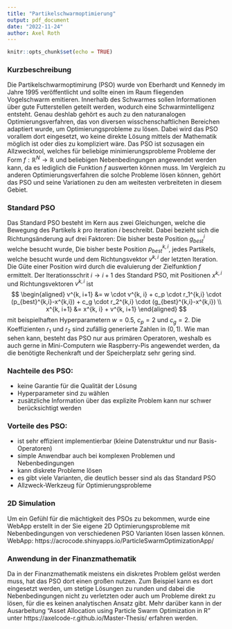 ```yaml
---
title: "Partikelschwarmoptimierung"
output: pdf_document
date: "2022-11-24"
author: Axel Roth
---
```


```r
knitr::opts_chunk$set(echo = TRUE)
```

### Kurzbeschreibung

Die Partikelschwarmoptimirung (PSO) wurde von Eberhardt und Kennedy im Jahre 1995 veröffentlicht und sollte einen im Raum fliegenden Vogelschwarm emitieren. Innerhalb des Schwarmes sollen Informationen über gute Futterstellen geteilt werden, wodurch eine Schwarmintelligenz entsteht. Genau deshlab gehört es auch zu den naturanalogen Optimierungsverfahren, das von diversen wisschenschaftlichen Bereichen adaptiert wurde, um Optimierungsprobleme zu lösen. Dabei wird das PSO vorallem dort eingesetzt, wo keine direkte Lösung mittels der Mathematik möglich ist oder dies zu kompliziert wäre. Das PSO ist sozusagen ein Allzwecktool, welches für beliebige minimierungsprobleme Probleme der Form $f:\mathbb{R}^N \rightarrow \mathbb{R}$ und beliebigen Nebenbedingungen angewendet werden kann, da es lediglich die Funktion $f$ auswerten können muss. Im Vergleich zu anderen Optimierungsverfahren die solche Probleme lösen können, gehört das PSO und seine Variationen zu den am weitesten verbreiteten in diesem Gebiet. 

### Standard PSO
Das Standard PSO besteht im Kern aus zwei Gleichungen, welche die Bewegung des Partikels $k$ pro iteration $i$ beschreibt. Dabei bezieht sich die Richtungsänderung auf drei Faktoren: Die bisher beste Position $g_{best}^{i}$ welche besucht wurde, Die bisher beste Position $p_{best}^{k,i}$, jedes Partikels, welche besucht wurde und dem Richtungsvektor $v^{k, i}$ der letzten Iteration. Die Güte einer Position wird durch die evaluierung der Zielfunktion $f$ ermittelt. Der Iterationsschrit $i \rightarrow i+1$ des Standard PSO, mit Positionen $x^{k, i}$ und Richtungsvektoren $v^{k, i}$ ist
$$
\begin{aligned}
  v^{k, i+1} &= w \cdot v^{k, i} + c_p \cdot r_1^{k,i} \cdot (p_{best}^{k,i}-x^{k,i}) + c_g \cdot r_2^{k,i} \cdot (g_{best}^{k,i}-x^{k,i}) \\
  x^{k, i+1} &= x^{k, i} + v^{k, i+1}
\end{aligned}
$$
mit beispielhaften Hyperparametern $w=0.5$, $c_p=2$ und $c_g=2$. Die Koeffizienten $r_1$ und $r_2$ sind zufällig generierte Zahlen in $(0,1)$. Wie man sehen kann, besteht das PSO nur aus primären Operatoren, weshalb es auch gerne in Mini-Computern wie Raspberry-Pis angewendet werden, da die benötigte Rechenkraft und der Speicherplatz sehr gering sind.
\newpage

### Nachteile des PSO:  

- keine Garantie für die Qualität der Lösung
- Hyperparameter sind zu wählen
- zusätzliche Information über das explizite Problem kann nur schwer berücksichtigt werden

### Vorteile des PSO:  
- ist sehr effizient implementierbar (kleine Datenstruktur und nur Basis-Operatoren)
- simple Anwendbar auch bei komplexen Problemen und Nebenbedingungen
- kann diskrete Probleme lösen
- es gibt viele Varianten, die deutlich besser sind als das Standard PSO
- Allzweck-Werkzeug für Optimierungsprobleme


### 2D Simulation
Um ein Gefühl für die mächtigkeit des PSOs zu bekommen, wurde eine WebApp erstellt in der Sie eigene 2D Optimierungsprobleme mit Nebenbedingungen von verschiedenen PSO Varianten lösen lassen können.
WebApp: https://acrocode.shinyapps.io/ParticleSwarmOptimizationApp/


### Anwendung in der Finanzmathematik
Da in der Finanzmathematik meistens ein diskretes Problem gelöst werden muss, hat das PSO dort einen großen nutzen. Zum Beispiel kann es dort eingesetzt werden, um stetige Lösungen zu runden und dabei die Nebenbedingungen nicht zu verletzten oder auch um Probleme direkt zu lösen, für die es keinen analytischen Ansatz gibt. Mehr darüber kann in der Ausarbeitung "Asset Allocation using Particle Swarm Optimization in R" unter https://axelcode-r.github.io/Master-Thesis/ erfahren werden.





